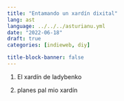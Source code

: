 ```yaml
---
title: "Entamando un xardín dixital"
lang: ast
language: ../../../asturianu.yml
date: "2022-06-18"
draft: true
categories: [indieweb, diy]

title-block-banner: false
---
```


1. El xardín de ladybenko

2. planes pal mio xardín